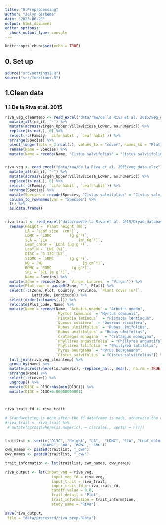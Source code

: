 ```yaml
---
title: "0.Preprocessing"
author: "Jelyn Gerkema"
date: "2023-06-20"
output: html_document
editor_options: 
  chunk_output_type: console
---
```


```r
knitr::opts_chunk$set(echo = TRUE)

```

## 0. Set up
```r
source("src/settings2.R")
source("src/functions.R")

```

## 1.Clean data


### 1.1 De la Riva et al. 2015
```r

riva_veg_cleantemp <- read_excel("data/raw/de la Riva et al. 2015/veg_data.xlsx") %>%
  mutate_all(na_if, "-") %>%
  mutate(across(Virgen_Upper:Villaviciosa_Lower, as.numeric)) %>%
  replace(is.na(.), 0) %>%
  select(-c(Family, `Life habit`, `Leaf habit`)) %>%
  arrange(Species) %>%
  pivot_longer(cols = 2:ncol(.), values_to = "cover", names_to = "Plot_code") %>%
  rename(Name = Species) %>%
  mutate(Name = recode(Name, "Cistus salvifolius" = "Cistus salviifolius" ))


riva_veg <- read_excel("data/raw/de la Riva et al. 2015/veg_data.xlsx") %>%
  mutate_all(na_if, "-") %>%
  mutate(across(Virgen_Upper:Villaviciosa_Lower, as.numeric)) %>%
  replace(is.na(.), 0) %>%
  select(-c(Family, `Life habit`, `Leaf habit`)) %>%
  arrange(Species) %>%
  mutate(Species = recode(Species, "Cistus salvifolius" = "Cistus salviifolius" )) %>%
  column_to_rownames(var = "Species") %>%
  t() %>%
  as.data.frame()


riva_trait <- read_excel("data/raw/de la Riva et al. 2015/Dryad_database.xls") %>%
  rename(Height = `Plant height (m)`,
         LA = `Leaf size  (cm²)`,
         LDMC = `LDMC        (g g¯¹)`,
         SLA = `SLA              (m² Kg¯¹)`,
         Leaf_chlor = `LChl (µg g¯¹)`,
         Leaf_N = `LNC (%)`,
         D13C = `δ 13C (‰)`,
         StDMC = `SDMC       (g g¯¹)`,
         WD = `WD                  (g cm¯³)`,
         RDMC = `RDMC         (g g¯¹)`,
         SRL = `SRL (m g¯¹)`,
         Name = Species) %>%
  mutate(Zone = recode(Zone, `Virgen Linares` = "Virgen")) %>%
  mutate(Plot_code = paste0(Zone, "_", Plot)) %>%
  select(-c(Zone, Plot, Country, Province, `Plant cover (m²)`, 
            Latitude, Longitude)) %>%
  select(order(colnames(.))) %>%
  relocate(Plot_code, Name) %>%
  mutate(Name = recode(Name, `Arbutus unedu` = "Arbutus unedo",
                       `Myrtus Communis` = "Myrtus communis",
                       `Pistacia letiscus`  = "Pistacia lentiscus",
                       `Quecus cocifera`  = "Quercus coccifera",
                       `Rubus ulmilifolius` = "Rubus ulmifolius",
                       `Rubus umilifolius` = "Rubus ulmifolius",
                       `Crataegus monogina`  = "Crataegus monogyna",
                       `Phyllirea angustifolia` = "Phillyrea angustifolia",
                       `Phyllirea latifolia` = "Phillyrea latifolia",
                       `Pyrus bourgeana` = "Pyrus bourgaeana",
                       `Cistus salvifolius` = "Cistus salviifolius")) %>%
  full_join(riva_veg_cleantemp) %>%
  group_by(Name) %>%
  mutate(across(where(is.numeric), ~replace_na(., mean(., na.rm = TRUE)))) %>%
  arrange(Name) %>%
  select(-c(cover)) %>%
  ungroup() %>%
  mutate(D13C = D13C+abs(min(D13C))) %>%
  mutate(D13C = D13C+0.00000000001)



riva_trait_fd <- riva_trait 

# Standardizing is done after the fd dataframe is made, otherwise the values are standardized twice
#riva_trait <- riva_trait %>%
 # mutate(across(where(is.numeric), ~ c(scale(., center = F)))) 


traitlist <- sort(c("D13C", "Height", "LA",  "LDMC", "SLA", "Leaf_chlor", "Leaf_N", 
                "StDMC", "WD", "RDMC", "SRL"))
cwm_names <- paste0(traitlist, "_cwm")
cwv_names <- paste0(traitlist, "_cwv")

trait_information <- lst(traitlist, cwm_names, cwv_names)

riva_output <- lst(input_veg = riva_veg, 
                     input_veg_fd = riva_veg,
                     input_trait = riva_trait,
                     input_trait_fd = riva_trait_fd,
                     cutoff_value = 0.8,
                     trait_detail = "Plot",
                     trait_information = trait_information,
                     study_name = "Riva")

save(riva_output,
 file = "data/processed/riva_prep.RData")

``` 


